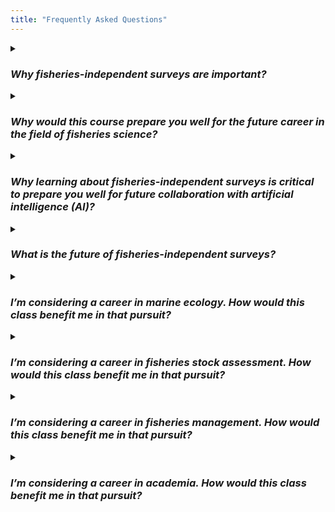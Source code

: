 ```yaml
---
title: "Frequently Asked Questions"
---
```


<details>
<summary><h3>*Why fisheries-independent surveys are important?*</h3></summary>
<br>
Fisheries-independent surveys are a foundation of fisheries stock assessment and ecosystem research. They are crucial for tracking trends in fish stocks globally. These surveys provide consistent time series data that are used in stock and ecosystem assessments.

Here's how they are useful:

 - **Foundation for Research and Management:** Fisheries-independent surveys are considered a cornerstone for fisheries stock assessment and ecosystem research. They are instrumental in focusing attention, triggering opinions, and stimulating ideas, discussion, and activity in specific research fields.
 - **Data Collection and Products:** The surveys provide data products used in ecosystem processes research, ecological studies, stock assessment, and forecasting. They offer observations of fish abundance, environmental parameters, species distribution, the discovery of new taxa, and  community structure.
 - **Unbiased Information about Change:** Unlike data obtained from commercial or recreational fisheries, surveys aim to obtain samples based on statistically rigorous designs. This allows for the inference that observed changes in a abundance index (AI), or other types of data over time are indicative of true changes in the abundance and other population parameters of a monitored stocks.
 - **Stock Assessment Input:** Fish stock assessment models require AIs as a measure of the relative or absolute abundance of a population. Estimates of AI uncertainty are often incorporated into these models as weighting criteria.
 - **Monitoring and Adaptation:** Surveys are conducted worldwide to determine the status of marine populations and characterize the state of marine ecosystems. As marine ecosystems change and technology advances, modernizing survey tools allows to maintain critical survey time series and deliver the best available science to support sustainable fisheries management. This includes adapting to changes in ecosystems and technology through evolving design, estimation, and technology.
</details>


<details>
<summary><h3>*Why would this course prepare you well for the future career in the field of fisheries science?*</h3></summary>
<br>

This course, "Principles and applications of fisheries-independent surveys" (FISH 572), is designed to prepare you well for a future career in fisheries science due to its comprehensive curriculum and practical focus:

 - **Foundational Knowledge:** It establishes a strong understanding of fisheries-independent surveys as a cornerstone for fisheries stock assessment and ecosystem research, which are fundamental to the field.
 - **Essential Skills:** The course covers crucial skills such as survey design for various objectives and data types, practical data analysis using diverse methods, and understanding current topics like uncertainty and effort optimization. These are highly valuable for any career in fisheries science.
 - **Real-World Application:** You will gain insight into the logistical challenges of implementing and managing these surveys, and critically, how the data products are directly used in fisheries research, assessment, and informing management decisions. This bridges theoretical knowledge with practical application.
 - **Hands-on Experience:** The course includes student-led literature reviews, discussions, and particularly, hands-on survey data analysis. The significant portion of the grade based on a final research project using survey data provides invaluable experience in research planning and execution, mirroring real-world scientific work.
 - **Career Insights:** The curriculum explicitly addresses career paths in fish research surveys, offering guidance and networking opportunities.
 - **Relevance to Current Trends:** By exploring topics like survey continuity, flexible survey design, and the use of new technology, the course ensures you are updated on the latest developments and challenges in survey science, preparing you for an evolving field.

Overall, the course provides a blend of theoretical knowledge, practical skills, and real-world context, making it an excellent preparation for a career in fisheries science, particularly in research and stock assessment roles.
</details>


<details>
<summary><h3>*Why learning about fisheries-independent surveys is critical to prepare you well for future collaboration with artificial intelligence (AI)?*</h3></summary>
<br>

Learning about fisheries-independent surveys, as a data collection tool, can prepare you well for future collaboration with AI for several key reasons:

 - **Understanding Data Quality and Bias:** AI models are highly dependent on the quality and objectivity of the data they are trained on. Fisheries-independent surveys are specifically designed to collect high quality data through statistically rigorous designs. By understanding these methodologies, you learn to recognize and appreciate the importance of data integrity. This knowledge is crucial when working with AI, as you'll be able to identify potential biases in datasets and assess the reliability of AI-driven insights, ensuring the AI is learning from sound information.
 - **Data Structure and Organization:** Surveys generate structured time series data, including observations of abundance, environmental parameters, species distribution, and community structure. Understanding how this data is collected, organized, and stored (e.g., in databases) is fundamental. This knowledge directly translates to preparing data for AI algorithms, which often require well-structured and standardized inputs. You'll be better equipped to design data pipelines and ensure compatibility between survey outputs and AI models.
 - **Uncertainty Quantification:** Fisheries-independent surveys inherently deal with uncertainty in their estimates (e.g., in abundance indices). The course explicitly covers topics like uncertainty and how it's incorporated into stock assessment models. This focus on quantifying and managing uncertainty is highly relevant to AI, as many AI models also produce predictions with associated uncertainties. Your understanding of survey-derived uncertainty will enable you to better interpret AI model outputs, evaluate their confidence, and even contribute to developing AI models that explicitly account for data uncertainty.
 - **Identifying Key Variables and Relationships:** Through learning about survey design and analysis, you'll gain an understanding of which environmental and biological variables are critical for understanding fish populations and ecosystems. This domain expertise is invaluable when collaborating with AI. You can guide AI in identifying relevant features for its analysis, suggest appropriate modeling approaches, and validate whether the AI's findings align with ecological principles.
 - **Interpreting Model Outputs:** The course emphasizes how survey data products are used in ecosystem processes research, ecological studies, stock assessment, and forecasting. This gives you experience in interpreting complex scientific data and model outputs. When AI is applied to fisheries data, it will generate its own set of outputs (e.g., predictions, classifications, anomaly detections). Your background in interpreting survey-derived insights will allow you to critically evaluate AI-generated information and discern its practical implications for fisheries management.
 - **Adapting to New Technologies:** The course highlights the importance of modernizing survey tools and adapting to new technology. This forward-looking perspective fosters an open mind towards integrating innovative solutions, including AI, into fisheries science. Your exposure to evolving design, estimation, and technology within surveys will make you more receptive to, and capable of, leveraging AI for advanced data analysis and management.

In essence, a deep understanding of fisheries-independent surveys provides you with a robust foundation in data collection principles, data quality assessment, uncertainty management, and domain-specific knowledge – all of which are critical for effective and responsible collaboration with artificial intelligence in the evolving field of fisheries science.
</details>


<details>
<summary><h3>*What is the future of fisheries-independent surveys?*</h3></summary>
<br>

The future of fisheries-independent surveys is characterized by continuous modernization and adaptation to dynamic marine ecosystems and rapid technological advancements.

Key aspects of this future include:

 - **Responding to Environmental and Anthropogenic Changes:** Surveys will need to continuously adapt to shifts in species distribution due to climate change, increased human activities in survey areas (e.g., offshore wind farms, marine protected areas), and disruptions from extreme weather events. This requires expanding sampling areas and combining information across multiple jurisdictions.
 - **Technological Integration and Modernization:** The future will see the incremental incorporation of advanced technologies, rather than wholesale replacement of existing methods. This includes:
   - **New Sampling Technologies:** Increasingly sophisticated and high-resolution acoustics, eDNA (environmental DNA), and optical techniques will become more widespread. eDNA, for instance, shows promise for detecting rare species, quantifying community composition, and estimating abundance.
   - **Evolving Platforms:** While crewed research vessels will remain key, surveys will be augmented and potentially partially replaced by uncrewed and autonomous platforms like uncrewed surface vehicles (USVs), remotely operated vehicles (ROVs), and even animal-borne sensors. Stationary platforms (piers, moorings, seabed landers) and satellites will also contribute data.
   - **Data Processing and Transmission:** Improvements in data storage, processing, and near real-time transmission from sea to land will enable adaptive sampling decisions and remote involvement of scientists and stakeholders.
   - **Artificial Intelligence and Machine Learning (AI/ML):** AI/ML will play an increasingly significant role in rapidly processing large, multidisciplinary observational datasets, identifying and counting organisms (e.g., scallops from camera footage), and informing adaptive sampling designs.
 - **Expansion of Survey Objectives:** Surveys are evolving beyond single-taxon stock assessments to become comprehensive platforms for ecosystem monitoring. This means collecting a wider range of biotic and abiotic data, including oceanographic parameters (salinity, dissolved oxygen, pH), physiological status, condition, food habits, genetics, and even microplastics, to support ecosystem-based fisheries management and climate change forecasting.
 - **Advancements in Statistical Methods:** Rapid advancements in spatial statistical methods, including spatio-temporal models, will be crucial. These models will facilitate estimation from unbalanced data, bridge time series across changes in survey effort or design, and help optimize survey designs for efficiency and precision, even under budget constraints.
 - **Flexible and Multi-Platform Designs:** Future surveys will prioritize flexibility in design to continuously adapt to changing conditions and stakeholder needs. This will involve using probabilistic sampling designs, parsimonious stratification, and designing surveys to be "platform-agnostic," allowing the integration of data from various sources (e.g., trawl, acoustics, eDNA, video) and multiple platforms.
 - **Addressing Resource Constraints:** Static budgets necessitate innovative approaches, including increased use of commercial vessel platforms for surveys and exploring cost-recovery models, while carefully assessing tradeoffs between cost-saving measures and data quality.
 - **Maintaining Consistency and Continuity:** A core challenge and priority for the future is to manage change while ensuring the consistency and comparability of long-term time series data. This will involve careful calibration of new and old methods, running parallel operations, and using model-based approaches to account for method differences.
 - **Increased Automation and Data Accessibility:** There will be a drive towards greater automation in sampling and data analysis to ensure timely access to data. Furthermore, data products will need to be standardized and accessible to a broad range of stakeholders, aligning with open science and data-sharing policies.

In summary, the future of fisheries-independent surveys is not about wholesale replacement, but rather about strategic, incremental integration of advanced technologies, sophisticated statistical methods, and broadened ecological objectives, all while rigorously maintaining the invaluable consistency of long-term data series to inform sustainable fisheries and ecosystem management in a dynamic world.
</details>


<details>
<summary><h3>*I'm considering a career in marine ecology. How would this class benefit me in that pursuit?*</h3></summary>
<br>

This course would significantly benefit you in a career in marine ecology by providing a strong foundation in data collection, analysis, and understanding of marine ecosystems:

 - **Understanding Ecosystem Dynamics:** The course emphasizes how survey data products are used in "ecosystem processes research" and "ecological studies." In marine ecology, understanding how populations interact with their environment and with each other is fundamental. This class will teach you how to collect and interpret data that reveals these critical ecological relationships.
 - **Comprehensive Data Collection Skills:** Marine ecologists often rely on robust data to study populations, habitats, and environmental changes. This course will teach you about "various survey designs for different objectives, types of data collection, and the resulting data products." You'll learn about methods for observing "fish abundance, environmental parameters, species distribution," and "community structure," which are all central to marine ecological research.
 - **Data Quality and Scientific Rigor:** Marine ecology thrives on reliable data. The course highlights that surveys "aim to obtain samples based on statistically rigorous designs," leading to "unbiased information about change." This understanding of how to collect high-quality data is crucial for any marine ecologist seeking to draw accurate conclusions and inform conservation efforts.
 - **Data Analysis and Interpretation:** A significant part of marine ecology involves analyzing complex datasets. You will "gain practical skills in analyzing fisheries-independent survey data using both design and model-based methods." This will equip you with the analytical tools to interpret ecological patterns, assess population health, and evaluate the impact of environmental changes.
 - **Real-World Application and Logistical Understanding:** Marine ecologists often engage in fieldwork and collaborate with management agencies. The course will provide insight into "logistical challenges in implementing and managing fisheries-independent surveys." This practical understanding is vital for planning your own research and working effectively within large-scale ecological monitoring programs.
 - **Adaptation to Change and New Technologies:** Marine ecosystems are dynamic. The course's focus on "current topics" like "survey continuity, effort optimization, flexible survey design, and the use of statistical tools and new technology" will prepare you to adapt your ecological research methods to changing environmental conditions and integrate cutting-edge tools (like eDNA, acoustics, and AI/ML) into your work.
 - **Ecosystem-Based Management Context:** The course highlights how survey data supports "ecosystem-based fisheries management." This broader perspective is highly relevant to marine ecology, which increasingly aims to manage and conserve entire ecosystems, not just individual species. You'll understand how your ecological research can directly inform real-world management and policy.
 - **Hands-on Research Experience:** The "final research project using survey data" provides invaluable "experience in research planning and execution," mirroring the work of a professional marine ecologist. This hands-on experience will build your confidence and capabilities for future ecological research.

In essence, this course provides a robust toolkit for a marine ecologist: strong data collection and analytical skills, an understanding of ecological principles in action, and practical knowledge of how to contribute to the management and conservation of marine environments.
</details>


<details>
<summary><h3>*I'm considering a career in fisheries stock assessment. How would this class benefit me in that pursuit?*</h3></summary>
<br>

This course would be incredibly beneficial for a career in fisheries stock assessment for the following reasons:following:

 - **Foundational Role of Surveys:** You will learn that fisheries-independent surveys are the cornerstone of modern fisheries stock assessments. This includes understanding why they are often the most reliable and consistent source of information for estimating population abundance, spatial distribution, and demographic structure—all crucial for stock assessments.
 - **Data for Assessment Models:** The course will teach you precisely how survey data are used to generate the relative indices (or absolute estimates) of abundance and biomass that are essential inputs for stock assessment models. You'll also learn how the uncertainty in these abundance indices is incorporated into models, which is vital for robust assessments.
 - **Ensuring Data Quality:** You'll understand the principles behind designing statistically rigorous surveys to ensure the collection of high-quality, unbiased data. This is critical because the accuracy and reliability of stock assessments directly depend on the quality and consistency of the input data.
 - **Managing Data Challenges:** The class will prepare you for common issues in stock assessment data, such as changes in survey methodology or environmental conditions disrupting long-term data series. You will learn approaches to combine data from different methods and use model-based techniques to account for these differences, ensuring the continuity of assessments.
 - **Advanced Analytical Skills:** The course will introduce you to sophisticated statistical methods, including spatio-temporal models. These are key tools for stock assessors to handle complex, unbalanced datasets, bridge different data sources, and optimize survey designs for maximum efficiency and precision.
 - **Integrating New Technologies:** You will gain insight into how advanced  technologies like eDNA, optical instruments, autonomous vehicles, etc. can be integrated into surveys for more efficient data collection and processing. Understanding these advancements will allow you to leverage new data streams in future stock assessments.
 - **Ecosystem-Based Assessment:** The class will broaden your perspective to include the collection of a wider range of environmental and biological data during surveys to support ecosystem-based fisheries management. This prepares you for assessments that consider broader ecological factors beyond single species.
 - **Practical Research Experience:** Through a hands-on final research project using real survey data, you will gain practical experience in planning, executing, and analyzing data relevant to stock assessments. This experience directly mirrors the work performed by professionals in the field.

In summary, this course provides a comprehensive and forward-looking education in the science of fisheries-independent surveys, equipping you with the fundamental knowledge, advanced analytical skills, and practical understanding of data quality and technological integration that are indispensable for a successful career in fisheries stock assessment.
</details>


<details>
<summary><h3>*I'm considering a career in fisheries management. How would this class benefit me in that pursuit?*</h3></summary>
<br>

This class would significantly benefit you in a career in fisheries management by equipping you with a foundational understanding of the data and science that underpins management decisions:

 - **Understanding the Basis of Management Advice:** Fisheries management fundamentally relies on scientific data to make decisions about quotas, regulations, and conservation measures. This course will teach you that fisheries-independent surveys are a foundation of fisheries stock assessment and ecosystem research, directly informing the management advice. Understanding where this critical information comes from and its strengths and limitations is very important for fishery managers.
 - **Evaluating Data Quality and Reliability:** As a manager, you'll constantly review scientific reports and data to inform your decisions. This course emphasizes that surveys aim to obtain samples based on statistically rigorous designs to provide information about change in ecosystems. This knowledge will enable you to critically assess the quality and reliability of the data presented to you, ensuring your management decisions are based on sound science.
 - **Interpreting Stock Assessments and Ecosystem Reports:** The course highlights how survey data products are used directly in stock assessment and to characterize the state of marine ecosystems. You will learn how abundance indices are generated and incorporated into assessment models. This understanding will allow you to better interpret the outputs of stock assessments and ecosystem reports, enabling you to grasp their implications for management actions.
 - **Informing Policy and Regulation:** Effective management requires setting appropriate policies and regulations. By understanding survey design, data analysis, and the uncertainties involved, you'll be better positioned to translate scientific findings into practical management measures, weigh trade-offs and risks, and explain the scientific basis for regulatory decisions to stakeholders.
 - **Adapting to Ecosystem Changes:** Marine ecosystems are dynamic, influenced by climate change and human activities. The course's focus on adapting to changes in ecosystems and technology through evolving design, estimation, and technology will prepare you to understand how scientific monitoring can adapt to these changes and provide the necessary data for adaptive management strategies.
 - **Communicating with Scientists and Stakeholders:** A key aspect of fisheries management is effective communication between scientists, managers, and the public. This course will give you the scientific vocabulary and understanding of data collection methodologies to effectively engage with scientists who provide the data and to explain complex scientific concepts to various stakeholders.
 - **Appreciating Logistical Challenges:** Understanding the logistical challenges in implementing and managing fisheries-independent surveys will give you a practical appreciation for the effort and resources required to collect essential data. This insight can help you allocate resources more effectively and appreciate the constraints scientists face.
 - **Future-Proofing Your Knowledge:** The course touches on current topics such as:  new technology, flexible survey design, and AI/ML in data processing. This forward-looking perspective will ensure you are prepared for future advancements in how fisheries data is collected and analyzed, allowing you to incorporate innovative tools into management practices.

In essence, this course provides a critical scientific literacy for any fisheries manager, enabling you to effectively use, interpret, and advocate for the robust scientific data that underpins sustainable fisheries management.
</details>


<details>
<summary><h3>*I'm considering a career in academia. How would this class benefit me in that pursuit?*</h3></summary>
<br>

If you're considering a career in academia, this class would provide significant benefits, particularly if your academic focus is in marine science, ecology, or fisheries:

 - **Research Foundation:** Academia is built on research. This course teaches you that fisheries-independent surveys are a foundation of fisheries stock assessment and ecosystem research. You will learn the rigorous methodologies for collecting data essential for designing and executing high-quality academic research projects.
 - **Methodological Expertise:** You'll gain deep knowledge in various survey designs for different objectives, types of data collection, and the resulting data products, as well as practical skills in analyzing fisheries-independent survey data using both design and model-based methods. This methodological expertise is crucial for developing your own research programs, securing grants, and publishing in peer-reviewed journals.
 - **Bridging Theory and Practice:** Academia often involves translating theoretical concepts into practical applications. Understanding the logistical challenges in implementing and managing fisheries-independent surveys, and how survey data products are used in fisheries research, assessment, and management advice will enable you to design research that is both scientifically sound and relevant to real-world problems.
 - **Advanced Statistical Skills:** Academic research often requires sophisticated statistical approaches. The course's focus on advancements in statistical methods, including spatio-temporal models, and their use for estimation from unbalanced data and optimizing survey designs, directly enhances your quantitative skillset, making you a more capable researcher and modeller.
 - **Publication and Grant Writing:** The final research project using survey data provides experience in research planning and execution, including the analysis and interpretation of data. This hands-on experience is directly transferable to writing manuscripts for publication and developing compelling research proposals for funding.
 - **Teaching and Mentorship Preparation:** In academia, you'll likely teach and mentor students. Having a strong grasp of the fundamental data collection tools and analytical methods, as provided by this course, prepares you to effectively teach these subjects and guide future researchers.
 - **Interdisciplinary Collaboration:** Modern academic research is highly collaborative. The course's emphasis on “Expansion of Survey Objectives" to include a wider range of biotic and abiotic data for ecosystem monitoring prepares you for interdisciplinary projects common in academia, where you might collaborate with oceanographers, geneticists, or climate scientists.
 - **Staying at the Forefront of the Field:** Academia demands staying current with the latest advancements. The course explores current topics such as uncertainty, survey continuity, effort optimization, flexible survey design, and the use of statistical tools and new technology, including AI/ML. This ensures you're aware of cutting-edge methods and technologies that can shape your research direction.
 - **Building a Research Network:** Exposure to lectures from instructors and visiting experts and student-led literature reviews and discussions will help you build valuable connections within the academic community, which are crucial for collaborations, post-doctoral positions, and faculty roles.

In essence, this course provides the comprehensive scientific and methodological toolkit necessary to initiate and sustain a successful research program in marine ecology or fisheries science within an academic setting.

